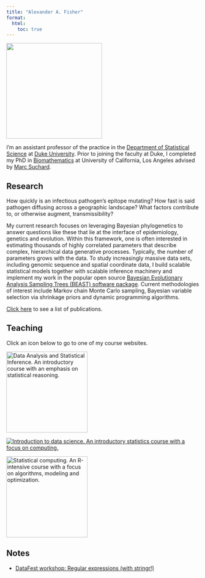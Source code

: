 ```yaml
---
title: "Alexander A. Fisher"
format:
  html:
    toc: true
---
```


![](img/headshot2.jpg){fig-align="left" width="250"}

I'm an assistant professor of the practice in the [Department of Statistical Science](https://stat.duke.edu/) at [Duke University](https://duke.edu/). Prior to joining the faculty at Duke, I completed my PhD in [Biomathematics](https://compmed.ucla.edu/) at University of California, Los Angeles advised by [Marc Suchard](https://suchard-group.github.io/).

## Research 

How quickly is an infectious pathogen’s epitope mutating? How fast is said pathogen diffusing across a geographic landscape? What factors contribute to, or otherwise augment, transmissibility?

My current research focuses on leveraging Bayesian phylogenetics to answer questions like these that lie at the interface of epidemiology, genetics and evolution. Within this framework, one is often interested in estimating thousands of highly correlated parameters that describe complex, hierarchical data generative processes. Typically, the number of parameters grows with the data. To study increasingly massive data sets, including genomic sequence and spatial coordinate data, I build scalable statistical models together with scalable inference machinery and implement my work in the popular open source [Bayesian Evolutionary Analysis Sampling Trees (BEAST) software package](https://beast.community/). Current methodologies of interest include Markov chain Monte Carlo sampling, Bayesian variable selection via shrinkage priors and dynamic programming algorithms.

[Click here](https://scholar.google.com/citations?user=kogHKY4AAAAJ&hl=en) to see a list of publications.

## Teaching

Click an icon below to go to one of my course websites.

[![Data Analysis and Statistical Inference. An introductory course with an emphasis on statistical reasoning.](img/sta101.png){width="212"}](https://sta101-fa22.netlify.app/) 

[![Introduction to data science. An introductory statistics course with a focus on computing.](img/sta199.png)](https://sta199-sp22-003.netlify.app/) 

[![Statistical computing. An R-intensive course with a focus on algorithms, modeling and optimization.](img/sta323.png){width="212"}](https://sta323-sp23.github.io/)

## Notes

- [DataFest workshop: Regular expressions (with stringr!)](/slides/regexp.html)



